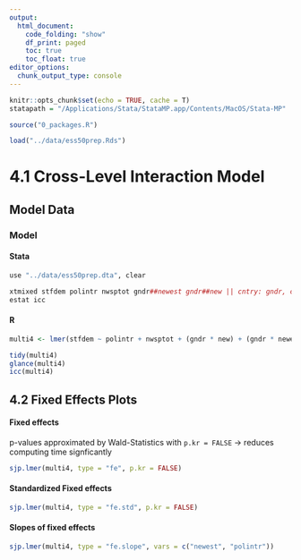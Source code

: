 ```yaml
---
output:
  html_document:
    code_folding: "show"
    df_print: paged
    toc: true
    toc_float: true
editor_options: 
  chunk_output_type: console
---
```


```r
knitr::opts_chunk$set(echo = TRUE, cache = T)
statapath = "/Applications/Stata/StataMP.app/Contents/MacOS/Stata-MP"

source("0_packages.R")

load("../data/ess50prep.Rds")
```

# 4.1 Cross-Level Interaction Model {.tabset}

## Model Data {.tabset}
### Model
#### Stata
```r
use "../data/ess50prep.dta", clear

xtmixed stfdem polintr nwsptot gndr##newest gndr##new || cntry: gndr, cov(unstructured)
estat icc
```

#### R
```r
multi4 <- lmer(stfdem ~ polintr + nwsptot + (gndr * new) + (gndr * newest) + (1  + gndr |cntry), data = ess, REML = FALSE)
```

```r
tidy(multi4)
glance(multi4)
icc(multi4)
```


## 4.2 Fixed Effects Plots
#### Fixed effects
p-values approximated by Wald-Statistics with `p.kr = FALSE` -> reduces computing time signficantly
```r
sjp.lmer(multi4, type = "fe", p.kr = FALSE)
```

#### Standardized Fixed effects
```r
sjp.lmer(multi4, type = "fe.std", p.kr = FALSE)
```

#### Slopes of fixed effects
```r
sjp.lmer(multi4, type = "fe.slope", vars = c("newest", "polintr"))
```
